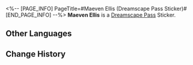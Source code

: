 <%-- [PAGE_INFO]
PageTitle=#Maeven Ellis (Dreamscape Pass Sticker)#
[END_PAGE_INFO] --%>
{{Stub|Location information}}
{{Item Infobox
|title       = Maeven Ellis
|id          = 223713
|image       = Dreamscape Pass Sticker Maeven Ellis.png{{subst:void|<!--$UPLOAD:<<SpriteOutput/TravelBrochure/StickFigures/223713.png>-<Dreamscape Pass Sticker Maeven Ellis.png>-<Item Icons>>-->}}
|type        = Dreamscape Pass Sticker
|type2       = Stars in the Dream Stickers
|invCategory = 
|rarity      = 4
|effect      = 
|description = Digital stickers that can be used to decorate the pages of the Dreamtour Handbook. They come in many different styles.
|source1     = [[Retrieve Maeven Ellis's Planet of Festivities Collectible Card at a certain statue deep within Dewlight Pavilion]]
}}
{{Description|Close your eyes and bloom a flower of divine song.}}
'''Maeven Ellis''' is a [[Dreamscape Pass]] Sticker.

==Other Languages==
{{Other Languages
|en   = Maeven Ellis
|zhs  = 梅芙恩·伊里斯
|zht  = 梅芙恩•伊里斯
|ja   = メーフン・アイリス
|ko   = 메이븐•이리스
|es   = Maeven Ellis
|fr   = Maeven Ellis
|ru   = Мэйвен Эллис
|th   = Maeven Ellis
|vi   = Maeven Ellis
|de   = Maeven Ellis
|id   = Maeven Ellis
|pt   = Maeven Ellis
}}

==Change History==
{{Change History|2.1}}